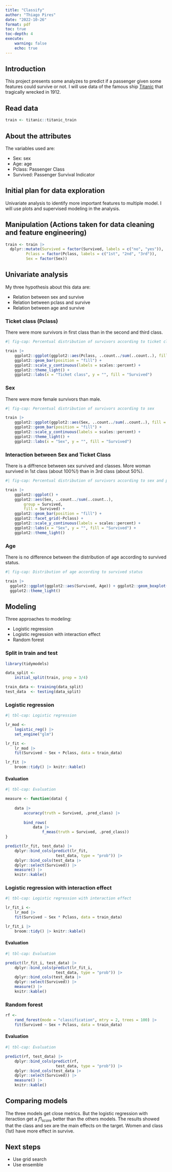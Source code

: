 ```yaml
---
title: "Classify"
author: "Thiago Pires"
date: "2022-10-26"
format: pdf
toc: true
toc-depth: 4
execute: 
    warning: false
    echo: true
---
```


## Introduction

This project presents some analyzes to predict if a passenger given some  features could survive or not. I will use data of the famous ship [Titanic](https://en.wikipedia.org/wiki/RMS_Titanic) that tragically wrecked in 1912.

## Read data

```r
train <- titanic::titanic_train
```

## About the attributes

The variables used are:

- Sex: sex
- Age: age
- Pclass: Passenger Class
- Survived: Passenger Survival Indicator

## Initial plan for data exploration

Univariate analysis to identify more important features to multiple model. I will use plots and supervised modeling in the analysis.

## Manipulation (Actions taken for data cleaning and feature engineering)

```r
train <- train |>
  dplyr::mutate(Survived = factor(Survived, labels = c("no", "yes")),
         Pclass = factor(Pclass, labels = c("1st", "2nd", "3rd")),
         Sex = factor(Sex))
```

## Univariate analysis

My three hypothesis about this data are:

- Relation between sex and survive
- Relation between pclass and survive
- Relation between age and survive

### Ticket class (Pclass)

There were more survivors in first class than in the second and third class.

```r
#| fig-cap: Percentual distribution of survivors according to ticket class 

train |> 
    ggplot2::ggplot(ggplot2::aes(Pclass, ..count../sum(..count..), fill = Survived)) + 
    ggplot2::geom_bar(position = "fill") +
    ggplot2::scale_y_continuous(labels = scales::percent) +
    ggplot2::theme_light() +
    ggplot2::labs(x = "Ticket class", y = "", fill = "Survived")
```

### Sex

There were more female survivors than male.

```r
#| fig-cap: Percentual distribution of survivors according to sex

train |> 
    ggplot2::ggplot(ggplot2::aes(Sex, ..count../sum(..count..), fill = Survived)) + 
    ggplot2::geom_bar(position = "fill") +
    ggplot2::scale_y_continuous(labels = scales::percent) +
    ggplot2::theme_light() +
    ggplot2::labs(x = "Sex", y = "", fill = "Survived")
```

### Interaction between Sex and Ticket Class

There is a diffrence between sex survived and classes. More woman survived in 1st class (about 100%!) than in 3rd class (about 50%).

```r
#| fig-cap: Percentual distribution of survivors according to sex and pclass

train |>
    ggplot2::ggplot() +
    ggplot2::aes(Sex, ..count../sum(..count..), 
        group = Survived, 
        fill = Survived) +
    ggplot2::geom_bar(position = "fill") +
    ggplot2::facet_grid(~Pclass) +
    ggplot2::scale_y_continuous(labels = scales::percent) +
    ggplot2::labs(x = "Sex", y = "", fill = "Survived") +
    ggplot2::theme_light()
```

### Age

There is no difference between the distribution of age according to survived status.

```r
#| fig-cap: Distribution of age according to survived status

train |>
  ggplot2::ggplot(ggplot2::aes(Survived, Age)) + ggplot2::geom_boxplot() +
  ggplot2::theme_light()
```

## Modeling

Three approaches to modeling:

- Logistic regression
- Logistic regression with interaction effect
- Random forest

### Split in train and test

```r
library(tidymodels)

data_split <- 
    initial_split(train, prop = 3/4)

train_data <- training(data_split)
test_data  <- testing(data_split)
```

### Logistic regression

```r
#| tbl-cap: Logistic regression

lr_mod <- 
    logistic_reg() |>  
    set_engine("glm")

lr_fit <- 
    lr_mod |>  
    fit(Survived ~ Sex + Pclass, data = train_data)

lr_fit |> 
    broom::tidy() |> knitr::kable()
```

#### Evaluation

```r
#| tbl-cap: Evaluation

measure <- function(data) {
    
    data |> 
        accuracy(truth = Survived, .pred_class) |>  
        
        bind_rows(
            data |>  
                f_meas(truth = Survived, .pred_class))
}

predict(lr_fit, test_data) |> 
    dplyr::bind_cols(predict(lr_fit, 
                      test_data, type = "prob")) |> 
    dplyr::bind_cols(test_data |>  
    dplyr::select(Survived)) |> 
    measure() |> 
    knitr::kable()
```

### Logistic regression with interaction effect

```r
#| tbl-cap: Logistic regression with interaction effect

lr_fit_i <- 
    lr_mod |>  
    fit(Survived ~ Sex * Pclass, data = train_data)

lr_fit_i |> 
    broom::tidy() |> knitr::kable()
```

#### Evaluation

```r
#| tbl-cap: Evaluation

predict(lr_fit_i, test_data) |> 
    dplyr::bind_cols(predict(lr_fit_i, 
                      test_data, type = "prob")) |> 
    dplyr::bind_cols(test_data |>  
    dplyr::select(Survived)) |> 
    measure() |> 
    knitr::kable()
```

### Random forest

```r
rf <- 
    rand_forest(mode = "classification", mtry = 2, trees = 100) |>  
    fit(Survived ~ Sex + Pclass, data = train_data)
```

#### Evaluation

```r
#| tbl-cap: Evaluation

predict(rf, test_data) |> 
    dplyr::bind_cols(predict(rf, 
                      test_data, type = "prob")) |> 
    dplyr::bind_cols(test_data |>  
    dplyr::select(Survived)) |> 
    measure() |> 
    knitr::kable()
```

## Comparing models

The three models get close metrics. But the logistic regression with iteraction get a $f1_{score}$ better than the others models. The results showed that the class and sex are the main effects on the target. Women and class (1st) have more effect in survive.

## Next steps

- Use grid search
- Use ensemble